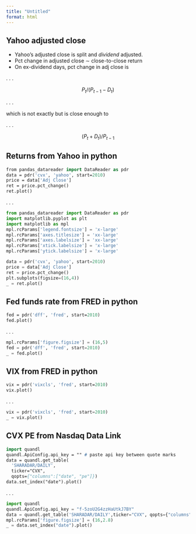 ```yaml
---
title: "Untitled"
format: html
---
```



## Yahoo adjusted close

- Yahoo's adjusted close is split and *dividend* adjusted.
- Pct change in adjusted close $\sim$ close-to-close return
- On ex-dividend days, pct change in adj close is

. . .

$$P_t / (P_{t-1}-D_t)$$

. . .

which is not exactly but is close enough to

. . .

$$(P_t + D_t)/P_{t-1}$$



## Returns from Yahoo in python

```.p
from pandas_datareader import DataReader as pdr
data = pdr('cvx', 'yahoo', start=2010)
price = data['Adj Close']
ret = price.pct_change()
ret.plot()
```

. . .

```python
from pandas_datareader import DataReader as pdr
import matplotlib.pyplot as plt
import matplotlib as mpl
mpl.rcParams['legend.fontsize'] = 'x-large'
mpl.rcParams['axes.titlesize'] = 'xx-large'
mpl.rcParams['axes.labelsize'] = 'xx-large'
mpl.rcParams['xtick.labelsize'] = 'x-large'
mpl.rcParams['ytick.labelsize'] = 'x-large'

data = pdr('cvx', 'yahoo', start=2010)
price = data['Adj Close']
ret = price.pct_change()
plt.subplots(figsize=(16,4))
_ = ret.plot()
```

## Fed funds rate from FRED in python

```p
fed = pdr('dff', 'fred', start=2010)
fed.plot()
```

. . .

```python

mpl.rcParams['figure.figsize'] = (16,5)
fed = pdr('dff', 'fred', start=2010)
_ = fed.plot()
```

## VIX from FRED in python

```p
vix = pdr('vixcls', 'fred', start=2010)
vix.plot()
```

. . .

```python

vix = pdr('vixcls', 'fred', start=2010)
_ = vix.plot()
```


## CVX PE from Nasdaq Data Link

```.p
import quandl
quandl.ApiConfig.api_key = "" # paste api key between quote marks
data = quandl.get_table(
  'SHARADAR/DAILY',
  ticker="CVX", 
  qopts={"columns":["date", "pe"]})
data.set_index("date").plot()
```

. . .

```python
import quandl
quandl.ApiConfig.api_key = "f-5zoU2G4zzHaUtkJ7BY"
data = quandl.get_table('SHARADAR/DAILY',ticker="CVX", qopts={"columns":["date", "pe"]})
mpl.rcParams['figure.figsize'] = (16,2.8)
_ = data.set_index("date").plot()
```
